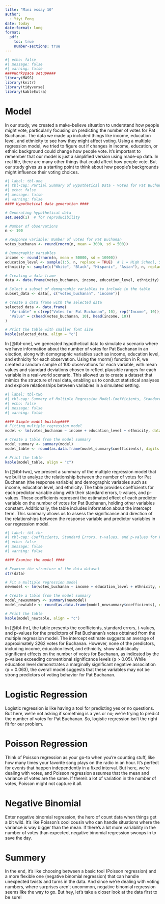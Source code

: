 ---
title: "Mini essay 10"
author: 
  - Yiyi Feng
date: today
date-format: long
format:
  pdf:
    toc: true
    number-sections: true
---

```{r}
#| echo: false
#| message: false
#| warning: false
####Workspace setup####
library(MASS)
library(knitr)
library(tidyverse)
library(kableExtra)
```

# Model

In our study, we created a make-believe situation to understand how people might vote, particularly focusing on predicting the number of votes for Pat Buchanan. The data we made up included things like income, education level, and ethnicity to see how they might affect voting. Using a multiple regression model, we tried to figure out if changes in income, education, or ethnic background could change how people vote. It's important to remember that our model is just a simplified version using made-up data. In real life, there are many other things that could affect how people vote. But our study gives us a starting point to think about how people's backgrounds might influence their voting choices.

```{r}
#| label: tbl-one
#| tbl-cap: Partial Summary of Hypothetical Data - Votes for Pat Buchanan and Demographic Variables
#| echo: false
#| message: false
#| warning: false
#### Hypothetical data generation ####

# Generating hypothetical data
set.seed(1)  # for reproducibility

# Number of observations
n <- 100

# Response variable: Number of votes for Pat Buchanan
votes_buchanan <- round(rnorm(n, mean = 3000, sd = 500))

# Demographic variables
income <- round(rnorm(n, mean = 50000, sd = 10000))
education_level <- sample(1:5, n, replace = TRUE)  # 1 = High School, 5 = PhD
ethnicity <- sample(c("White", "Black", "Hispanic", "Asian"), n, replace = TRUE)

# Creating a data frame
data <- data.frame(votes_buchanan, income, education_level, ethnicity)

# Select a subset of demographic variables to include in the table
subset_data <- data[, c("votes_buchanan", "income")]

# Create a data frame with the selected data
selected_data <- data.frame(
  "Variable" = c(rep("Votes for Pat Buchanan", 10), rep("Income", 10)),
  "Value" = c(head(votes_buchanan, 10), head(income, 10))
)

# Print the table with smaller font size
kable(selected_data, align = "c")

```

In [@tbl-one], we generated hypothetical data to simulate a scenario where we have information about the number of votes for Pat Buchanan in an election, along with demographic variables such as income, education level, and ethnicity for each observation. Using the rnorm() function in R, we created a random sample of 100 observations for each variable, with mean values and standard deviations chosen to reflect plausible ranges for each variable in a real-world scenario. This allowed us to create a dataset that mimics the structure of real data, enabling us to conduct statistical analyses and explore relationships between variables in a simulated setting.

```{r}
#| label: tbl-two
#| tbl-cap: Summary of Multiple Regression Model-Coefficients, Standard Errors, t-values, and p-values for predictors of Pat Buchanan votes
#| echo: false
#| message: false
#| warning: false

#### Simple model buildup####
# Fitting multiple regression model
model <- lm(votes_buchanan ~ income + education_level + ethnicity, data = data)

# Create a table from the model summary
model_summary <- summary(model)
model_table <- round(as.data.frame(model_summary$coefficients), digits = 4)

# Print the table
kable(model_table, align = "c")
```

In [@tbl-two], we present a summary of the multiple regression model that we built to analyze the relationship between the number of votes for Pat Buchanan (the response variable) and demographic variables such as income, education level, and ethnicity. The table provides coefficients for each predictor variable along with their standard errors, t-values, and p-values. These coefficients represent the estimated effect of each predictor variable on the number of votes for Pat Buchanan, holding other variables constant. Additionally, the table includes information about the intercept term. This summary allows us to assess the significance and direction of the relationships between the response variable and predictor variables in our regression model.

```{r}
#| label: tbl-thr
#| tbl-cap: Coefficients, Standard Errors, t-values, and p-values for Predictors of Pat Buchanan Votes in the Multiple Regression Model
#| echo: false
#| message: false
#| warning: false

#### Examine the model ####

# Examine the structure of the data dataset
str(data)

# Fit a multiple regression model
newmodel <- lm(votes_buchanan ~ income + education_level + ethnicity, data = data)

# Create a table from the model summary
model_newsummary <- summary(newmodel)
model_newtable <- round(as.data.frame(model_newsummary$coefficients), digits = 4)

# Print the table
kable(model_newtable, align = "c")
```


In [@tbl-thr], the table presents the coefficients, standard errors, t-values, and p-values for the predictors of Pat Buchanan's votes obtained from the multiple regression model. The intercept estimate suggests an average of approximately 3262 votes for Buchanan. However, none of the predictors, including income, education level, and ethnicity, show statistically significant effects on the number of votes for Buchanan, as indicated by the p-values exceeding conventional significance levels (p > 0.05). While education level demonstrates a marginally significant negative association (p = 0.063), the overall model suggests that these variables may not be strong predictors of voting behavior for Pat Buchanan.

# Logistic Regression

Logistic regression is like having a tool for predicting yes or no questions. But here, we're not asking if something is a yes or no; we're trying to predict the number of votes for Pat Buchanan. So, logistic regression isn't the right fit for our problem.

# Poisson Regression

Think of Poisson regression as your go-to when you're counting stuff, like how many times your favorite song plays on the radio in an hour. It's perfect for events that happen independently in a fixed interval. But here, we're dealing with votes, and Poisson regression assumes that the mean and variance of votes are the same. If there's a lot of variation in the number of votes, Poisson might not capture it all.

# Negative Binomial

Enter negative binomial regression, the hero of count data when things get a bit wild. It's like Poisson's cool cousin who can handle situations where the variance is way bigger than the mean. If there's a lot more variability in the number of votes than expected, negative binomial regression swoops in to save the day.

# Summery

In the end, it's like choosing between a basic tool (Poisson regression) and a more flexible one (negative binomial regression) that can handle unexpected twists and turns in the data. And since we're dealing with voting numbers, where surprises aren't uncommon, negative binomial regression seems like the way to go. But hey, let's take a closer look at the data first to be sure!




